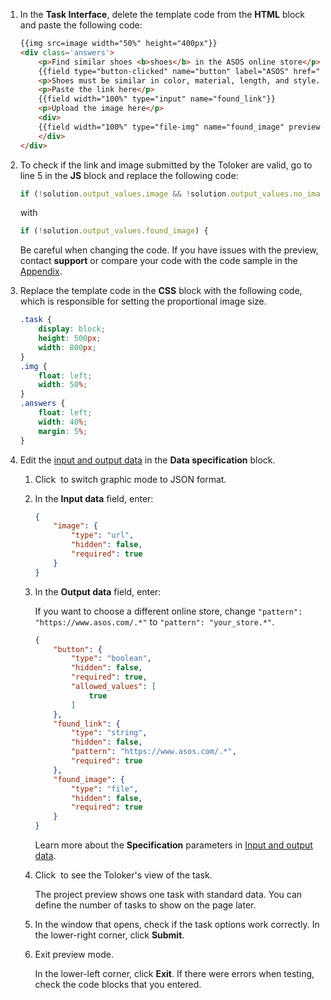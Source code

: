 1. In the **Task Interface**, delete the template code from the **HTML** block and paste the following code:

    ```html
    {{img src=image width="50%" height="400px"}}
    <div class='answers'>
        <p>Find similar shoes <b>shoes</b> in the ASOS online store</p>
        {{field type="button-clicked" name="button" label="ASOS" href="https://www.asos.com" action=true}}
        <p>Shoes must be similar in color, material, length, and style.</p>
        <p>Paste the link here</p>
        {{field width="100%" type="input" name="found_link"}}
        <p>Upload the image here</p>
        <div>
        {{field width="100%" type="file-img" name="found_image" preview=true}}
        </div>
    </div>
    ```

1. To check if the link and image submitted by the Toloker are valid, go to line 5 in the **JS** block and replace the following code:

    ```js
    if (!solution.output_values.image && !solution.output_values.no_image) {
    ```

    with

    ```js
    if (!solution.output_values.found_image) {
    ```

    <Note mode="warning" title="Warning">

    Be careful when changing the code. If you have issues with the preview, contact **support** or compare your code with the code sample in the [Appendix](/docs/tutorials/appendix-expanded-code).

    </Note>

1. Replace the template code in the **CSS** block with the following code, which is responsible for setting the proportional image size.

    ```css
    .task {
        display: block;
        height: 500px;
        width: 800px;
    }
    .img {
        float: left;
        width: 50%;
    }
    .answers {
        float: left;
        width: 40%;
        margin: 5%;
    }
    ```

1. Edit the [input and output data](/docs/glossary#input-output-data) in the **Data specification** block.

    1. Click <img src="https://tlkfrontprod.azureedge.net/portal-production/static/uploaded/images/1675425185879/1675425185879_original_svg.svg" alt="" /> to switch graphic mode to JSON format.

    1. In the **Input data** field, enter:

        ```json
        {
            "image": {
                "type": "url",
                "hidden": false,
                "required": true
            }
        }
        ```

    1. In the **Output data** field, enter:

        <Note mode="note" title="Note">

        If you want to choose a different online store, change `"pattern": "https://www.asos.com/.*"` to `"pattern": "your_store.*"`.

        </Note>

        ```json
        {
            "button": {
                "type": "boolean",
                "hidden": false,
                "required": true,
                "allowed_values": [
                    true
                ]
            },
            "found_link": {
                "type": "string",
                "hidden": false,
                "pattern": "https://www.asos.com/.*",
                "required": true
            },
            "found_image": {
                "type": "file",
                "hidden": false,
                "required": true
            }
        }
        ```

        Learn more about the **Specification** parameters in [Input and output data](/docs/guide/incoming).

    1. Click <img src="https://tlkfrontprod.azureedge.net/portal-production/static/uploaded/images/1675425176321/1675425176321_original_svg.svg" alt="" /> to see the Toloker's view of the task.

        <Note mode="note" title="Note">

        The project preview shows one task with standard data. You can define the number of tasks to show on the page later.

        </Note>

    1. In the window that opens, check if the task options work correctly. In the lower-right corner, click **Submit**.

    1. Exit preview mode.

        In the lower-left corner, click **Exit**. If there were errors when testing, check the code blocks that you entered.
